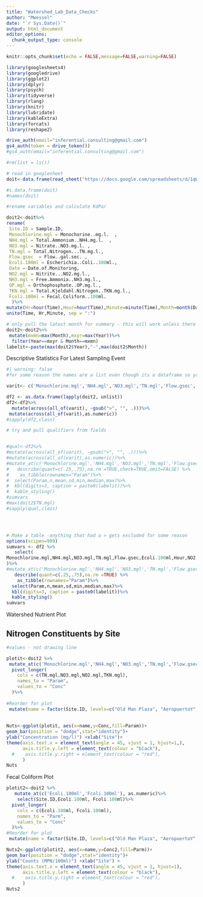 ```yaml
---
title: "Watershed_Lab_Data_Checks"
author: "Mwessel"
date: "`r Sys.Date()`"
output: html_document
editor_options: 
  chunk_output_type: console
---
```


```r
knitr::opts_chunk$set(echo = FALSE,message=FALSE,warning=FALSE)

```



```r

library(googlesheets4)
library(googledrive)
library(ggplot2)
library(dplyr)
library(psych)
library(tidyverse)
library(rlang)
library(knitr)
library(lubridate)
library(kableExtra)
library(forcats)
library(reshape2)

drive_auth(email="inferential.consulting@gmail.com")
gs4_auth(token = drive_token())
#gs4_auth(email="inferential.consulting@gmail.com")

#rm(list = ls())

# read in googlesheet
doit<-data.frame(read_sheet("https://docs.google.com/spreadsheets/d/1qWWiaY-w2_Z-NJINq-mnOCpXk_fTmuQxA0sgXArYbgg/edit?usp=sharing"))

#s.data.frame(doit)
#names(doit)

#rename variables and calculate KdPar

doit2<-doit%>%
rename(
 Site.ID = Sample.ID,  
 Monochlorine.mgl = Monochorine..mg.l.  ,        
 NH4.mgl = Total.Ammonium..NH4.mg.l.  ,          
 NO3.mgl = Nitrate..NO3.mg.l. ,                  
 TN.mgl = Total.Nitrogen...TN.mg.l.,             
 Flow.gsec  = Flow..gal.sec. ,                   
 Ecoli.100ml = Escherichia..Coli..100ml.,        
 Date = Date.of.Monitoring,                      
 NO2.mgl = Nitrite...NO2.mg.l.,                  
 NH3.mgl = Free.Ammonia..NH3.mg.l.,              
 OP.mgl = Orthophosphate..OP.mg.l.,              
 TKN.mgl = Total.Kjeldahl.Nitrogen..TKN.mg.l.,   
 Fcoli.100ml = Fecal.Coliform..100ml.                  
  )%>%
mutate(Hr=hour(Time),Hour=hour(Time),Minute=minute(Time),Month=month(Date),Year=year(Date))%>%
unite(Time, Hr,Minute, sep = ":")

# only pull the latest month for summary - this will work unless there is a sampling event that crosses a month
doit2<-doit2%>%
 mutate(mxmn=max(Month),mxyr=max(Year))%>%
  filter(Year==mxyr & Month==mxmn)
labelit<-paste(max(doit2$Year),"-",max(doit2$Month))
```


Descriptive Statistics For Latest Sampling Event


```r

#| warning: false
#for some reason the names are a list even though its a dataframe so you have to unlist it;

varit<- c('Monochlorine.mgl','NH4.mgl','NO3.mgl','TN.mgl','Flow.gsec','Ecoli.100ml','Hour','NO2.mgl','NH3.mgl','OP.mgl','TKN.mgl','Fcoli.100ml')

df2 <- as.data.frame(lapply(doit2, unlist))
df2<-df2%>%
  mutate(across(all_of(varit), ~gsub(">", "", .)))%>%
 mutate(across(all_of(varit),as.numeric))
#sapply(df2,class)

# try and pull qualifiers from fields


#qual<-df2%>% 
#mutate(across(all_of(varit), ~gsub(">", "", .)))%>%
#mutate(across(all_of(varit),as.numeric))%>%  
#mutate_at(c('Monochlorine.mgl','NH4.mgl','NO3.mgl','TN.mgl','Flow.gsec','Ecoli.100ml','#Hour','NO2.mgl','NH3.mgl','OP.mgl','TKN.mgl','Fcoli.100ml'), as.numeric)%>% 
#   describe(quant=c(.25,.75),na.rm =TRUE,check=TRUE,omit=FALSE) %>%
#    as_tibble(rownames="Param")%>%
#  select(Param,n,mean,sd,min,median,max)%>%
#  kbl(digits=3, caption = paste0(labelit))%>%
#  kable_styling()
#sumvars
#max(doit2$TN.mgl)
#sapply(qual,class)




# Make a table -anything that had a > gets excluded for some reason
options(scipen=999)
sumvars <- df2 %>%
   select(
Monochlorine.mgl,NH4.mgl,NO3.mgl,TN.mgl,Flow.gsec,Ecoli.100ml,Hour,NO2.mgl,NH3.mgl,OP.mgl,TKN.mgl,Fcoli.100ml
)%>%
#mutate_at(c('Monochlorine.mgl','NH4.mgl','NO3.mgl','TN.mgl','Flow.gsec','Ecoli.100ml','#Hour','NO2.mgl','NH3.mgl','OP.mgl','TKN.mgl','Fcoli.100ml'), as.numeric)%>% 
   describe(quant=c(.25,.75),na.rm =TRUE) %>%
    as_tibble(rownames="Param")%>%
  select(Param,n,mean,sd,min,median,max)%>%
  kbl(digits=3, caption = paste0(labelit))%>%
  kable_styling()
sumvars


```



Watershed Nutrient Plot

##  Nitrogen Constituents by Site
```r

#values - not drawing line

plotit<-doit2 %>%
 mutate_at(c('Monochlorine.mgl','NH4.mgl','NO3.mgl','TN.mgl','Flow.gsec','Ecoli.100ml','Hour','NO2.mgl','NH3.mgl','OP.mgl','TKN.mgl','Fcoli.100ml'), as.numeric)%>%
  pivot_longer(
    cols = c(TN.mgl,NO3.mgl,NO2.mgl,TKN.mgl),
    names_to = "Param",
    values_to = "Conc"
  )%>%
 
#Reorder for plot
 mutate(name = factor(Site.ID, levels=c("Old Man Plaza", "AeropuertoY", "Plant", "P3_out", "P4_out","Bridge", "Turtle Stream", "Coronel Pond")))
         
 
Nuts<-ggplot(plotit, aes(x=name,y=Conc,fill=Param))+
geom_bar(position = "dodge",stat="identity")+
ylab("Concentration (mg/l)") +xlab("Site")+
theme(axis.text.x = element_text(angle = 45, vjust = 1, hjust=1,),
      axis.title.y.left = element_text(colour = "black"),
  #    axis.title.y.right = element_text(colour = "red"),
      )
Nuts

```

Fecal Coliform Plot

```r

plotit2<-doit2 %>%
   mutate_at(c('Ecoli.100ml','Fcoli.100ml'), as.numeric)%>%
    select(Site.ID,Ecoli.100ml, Fcoli.100ml)%>%
  pivot_longer(
    cols = c(Ecoli.100ml, Fcoli.100ml),
    names_to = "Parm",
    values_to = "Conc"
  )%>%
#Reorder for plot
 mutate(name = factor(Site.ID, levels=c("Old Man Plaza", "AeropuertoY", "Plant", "P3_out", "P4_out","Bridge", "Turtle Stream", "Coronel Pond")),Conc2=as.numeric(Conc))

Nuts2<-ggplot(plotit2, aes(x=name,y=Conc2,fill=Parm))+
geom_bar(position = "dodge",stat="identity")+
ylab("Counts (MPN/100ml)") +xlab("Site") +
theme(axis.text.x = element_text(angle = 45, vjust = 1, hjust=1),
      axis.title.y.left = element_text(colour = "black"),
  #    axis.title.y.right = element_text(colour = "red"),
      )
Nuts2


```



